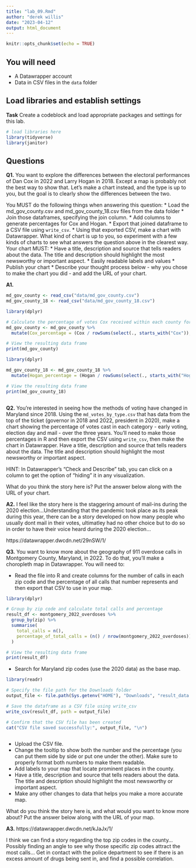 ```yaml
---
title: "lab_09.Rmd"
author: "derek willis"
date: "2023-04-12"
output: html_document
---
```


```r
knitr::opts_chunk$set(echo = TRUE)
```

## You will need

* A Datawrapper account
* Data in CSV files in the `data` folder

## Load libraries and establish settings

**Task** Create a codeblock and load appropriate packages and settings for this lab.

```r
# load libraries here
library(tidyverse)
library(janitor)
```

## Questions

**Q1.** You want to explore the differences between the electoral performances of Dan Cox in 2022 and Larry Hogan in 2018. Except a map is probably not the best way to show that. Let's make a chart instead, and the type is up to you, but the goal is to clearly show the differences between the two.

You MUST do the following things when answering this question:
* Load the md_gov_county.csv and md_gov_county_18.csv files from the data folder
* Join those dataframes, specifying the join column. 
* Add columns to generate percentages for Cox and Hogan.
* Export that joined dataframe to a CSV file using `write_csv`.
* Using that exported CSV, make a chart with Datawrapper. What kind of chart is up to you, so experiment with a few kinds of charts to see what answers the question above in the clearest way. Your chart MUST:
  * Have a title, description and source that tells readers about the data. The title and description should highlight the most newsworthy or important aspect.
  * Easily readable labels and values
* Publish your chart
* Describe your thought process below - why you chose to make the chart you did - and add the URL of your chart.

**A1.** 

```r
md_gov_county <- read_csv("data/md_gov_county.csv")
md_gov_county_18 <- read_csv("data/md_gov_county_18.csv")
```

```r
library(dplyr)

# Calculate the percentage of votes Cox received within each county for 2022
md_gov_county <- md_gov_county %>%
  mutate(Cox_percentage = (Cox / rowSums(select(., starts_with("Cox")), na.rm = TRUE)) * 100)

# View the resulting data frame
print(md_gov_county)


```

```r
library(dplyr)

md_gov_county_18 <- md_gov_county_18 %>%
  mutate(Hogan_percentage = (Hogan / rowSums(select(., starts_with("Hogan")), na.rm = TRUE)) * 100)

# View the resulting data frame
print(md_gov_county_18)
```

```r

```

**Q2.** You're interested in seeing how the methods of voting have changed in Maryland since 2018. Using the `md_votes_by_type.csv` that has data from the top of the ticket (governor in 2018 and 2022, president in 2020), make a chart showing the percentage of votes cast in each category - early voting, election day and mail - over the three years. You'll need to make those percentages in R and then export the CSV using `write_csv`, then make the chart in Datawrapper. Have a title, description and source that tells readers about the data. The title and description should highlight the most newsworthy or important aspect.

HINT: In Datawrapper's "Check and Describe" tab, you can click on a column to get the option of "hiding" it in any visualization.

What do you think the story here is? Put the answer below along with the URL of your chart.

**A2.** 
I feel like the story here is the staggering amount of mail-ins during the 2020 election...Understanding that the pandemic took place as its peak during this year, there can be a story developed on how many people who usually dont mail in their votes, ultimatley had no other choice but to do so in order to have their voice heard during the 2020 election... 

https://datawrapper.dwcdn.net/29nSW/1/

**Q3.** You want to know more about the geography of 911 overdose calls in Montgomery County, Maryland, in 2022. To do that, you'll make a choropleth map in Datawrapper. You will need to:

* Read the file into R and create columns for the number of calls in each zip code and the percentage of all calls that number represents and then export that CSV to use in your map.
```r
library(dplyr)

# Group by zip code and calculate total calls and percentage
result_df <- montgomery_2022_overdoses %>%
  group_by(zip) %>%
  summarise(
    total_calls = n(),
    percentage_of_total_calls = (n() / nrow(montgomery_2022_overdoses)) * 100
  )

# View the resulting data frame
print(result_df)

```

* Search for Maryland zip codes (use the 2020 data) as the base map.
```r
library(readr)

# Specify the file path for the Downloads folder
output_file <- file.path(Sys.getenv("HOME"), "Downloads", "result_data.csv")

# Save the dataframe as a CSV file using write_csv
write_csv(result_df, path = output_file)

# Confirm that the CSV file has been created
cat("CSV file saved successfully:", output_file, "\n")



```

* Upload the CSV file.
* Change the tooltip to show both the number and the percentage (you can put them side by side or put one under the other). Make sure to properly format both numbers to make them readable.
* Add labels to your map that locate prominent places in the county.
* Have a title, description and source that tells readers about the data. The title and description should highlight the most newsworthy or important aspect.
* Make any other changes to data that helps you make a more accurate map.

What do you think the story here is, and what would you want to know more about? Put the answer below along with the URL of your map.

**A3.**
https://datawrapper.dwcdn.net/kJaJx/1/

I think we can find a story regarding the top zip codes in the county... Possibly finding an angle to see why those specific zip codes attract the most calls... Get in contact with the police department to see if there is an excess amount of drugs being sent in, and find a possible correlation.

```r
```
